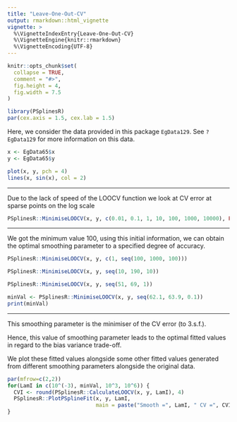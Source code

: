 ```yaml
---
title: "Leave-One-Out-CV"
output: rmarkdown::html_vignette
vignette: >
  %\VignetteIndexEntry{Leave-One-Out-CV}
  %\VignetteEngine{knitr::rmarkdown}
  %\VignetteEncoding{UTF-8}
---
```

```r
knitr::opts_chunk$set(
  collapse = TRUE,
  comment = "#>",
  fig.height = 4,
  fig.width = 7.5
)
```
```r
library(PSplinesR)
par(cex.axis = 1.5, cex.lab = 1.5)
```

Here, we consider the data provided in this package `EgData129`. See `?EgData129` for more information on this data.

```r
x <- EgData65$x
y <- EgData65$y

plot(x, y, pch = 4)
lines(x, sin(x), col = 2)
```

---

Due to the lack of speed of the LOOCV function we look at CV error at sparse
points on the log scale

```r
PSplinesR::MinimiseLOOCV(x, y, c(0.01, 0.1, 1, 10, 100, 1000, 10000), FALSE)
```

---

We got the minimum value 100, using this initial information, we can obtain 
the optimal smoothing parameter to a specified degree of accuracy.

```r
PSplinesR::MinimiseLOOCV(x, y, c(1, seq(100, 1000, 100)))
```
```r
PSplinesR::MinimiseLOOCV(x, y, seq(10, 190, 10))
```
```r
PSplinesR::MinimiseLOOCV(x, y, seq(51, 69, 1))
```
```r
minVal <- PSplinesR::MinimiseLOOCV(x, y, seq(62.1, 63.9, 0.1))
print(minVal)
```

---

This smoothing parameter is the minimiser of the CV error (to 3.s.f.).

Hence, this value of smoothing parameter leads to the optimal fitted values in
regard to the bias variance trade-off.

We plot these fitted values alongside some other fitted values generated from
different smoothing parameters alongside the original data.

```r
par(mfrow=c(2,2))
for(LamI in c(10^(-3), minVal, 10^3, 10^6)) {
  CVI <- round(PSplinesR::CalculateLOOCV(x, y, LamI), 4)
  PSplinesR::PlotPSplineFit(x, y, LamI,
                            main = paste("Smooth =", LamI, " CV =", CVI))
}
```
